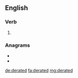 ==English==

===Verb===
{{head|en|verb form}}

# {{en-past of|derate}}

===Anagrams===
* {{l|en|redated}}
* {{l|en|treaded}}

[[de:derated]]
[[fa:derated]]
[[mg:derated]]